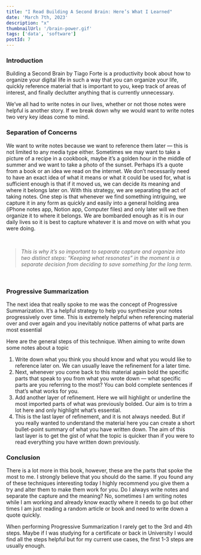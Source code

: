 ```yaml
---
title: "I Read Building A Second Brain: Here’s What I Learned"
date: 'March 7th, 2023'
description: "x"
thumbnailUrl: '/brain-power.gif'
tags: ['data', 'software']
postId: 7
---
```


### Introduction
Building a Second Brain by Tiago Forte is a productivity book about how to organize your digital life in such a way that you can organize your life, quickly reference material that is important to you, keep track of areas of interest, and finally declutter anything that is currently unnecessary. 

We’ve all had to write notes in our lives, whether or not those notes were helpful is another story. If we break down why we would want to write notes two very key ideas come to mind.

### Separation of Concerns
We want to write notes because we want to reference them later — this is not limited to any media type either. Sometimes we may want to take a picture of a recipe in a cookbook, maybe it’s a golden hour in the middle of summer and we want to take a photo of the sunset. Perhaps it’s a quote from a book or an idea we read on the internet. We don’t necessarily need to have an exact idea of what it means or what it could be used for, what is sufficient enough is that if it moved us, we can decide its meaning and where it belongs later on.  With this strategy, we are separating the act of taking notes. One step is that whenever we find something intriguing, we capture it in any form as quickly and easily into a general holding area (iPhone notes app, Notion app, Computer files) and only later will we then organize it to where it belongs. We are bombarded enough as it is in our daily lives so it is best to capture whatever it is and move on with what you were doing.

<br/>
<blockquote class="blockquote">
  <footer class="blockquote-footer">
    <cite>
      This is why it’s so important to separate capture and organize into two distinct steps: “Keeping what resonates” in the moment is a separate decision from deciding to save something for the long term.
    </cite>
  </footer>
</blockquote>
<br/>


### Progressive Summarization
The next idea that really spoke to me was the concept of Progressive Summarization. It’s a helpful strategy to help you synthesize your notes progressively over time. This is extremely helpful when referencing material over and over again and you inevitably notice patterns of what parts are most essential

Here are the general steps of this technique. When aiming to write down some notes about a topic

1. Write down what you think you should know and what you would like to reference later on. We can usually leave the refinement for a later time.
2. Next, whenever you come back to this material again bold the specific parts that speak to you from what you wrote down — what specific parts are you referring to the most? You can bold complete sentences if that’s what works for you.
3. Add another layer of refinement. Here we will highlight or underline the most imported parts of what was previously bolded. Our aim is to trim a lot here and only highlight what’s essential.
4. This is the last layer of refinement, and it is not always needed. But if you really wanted to understand the material here you can create a short bullet-point summary of what you have written down. The aim of this last layer is to get the gist of what the topic is quicker than if you were to read everything you have written down previously.

### Conclusion

There is a lot more in this book, however, these are the parts that spoke the most to me. I strongly believe that you should do the same. If you found any of these techniques interesting today I highly recommend you give them a try and alter them to make them work for you. Do I always write notes and separate the capture and the meaning? No, sometimes I am writing notes while I am working and already know exactly where it needs to go but other times I am just reading a random article or book and need to write down a quote quickly. 

When performing Progressive Summarization I rarely get to the 3rd and 4th steps. Maybe if I was studying for a certificate or back in University I would find all the steps helpful but for my current use cases, the first 1-3 steps are usually enough.